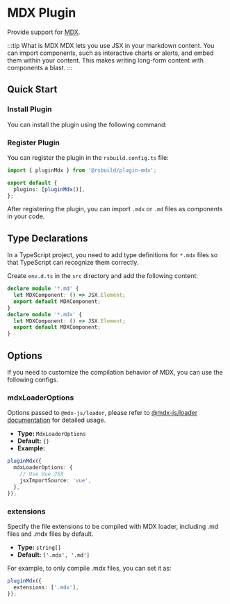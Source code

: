 # MDX Plugin


<SourceCode href="https://github.com/web-infra-dev/rsbuild/tree/main/packages/plugin-mdx" />

Provide support for [MDX](https://mdxjs.com/).

:::tip What is MDX
MDX lets you use JSX in your markdown content. You can import components, such as interactive charts or alerts, and embed them within your content. This makes writing long-form content with components a blast.
:::

## Quick Start

### Install Plugin

You can install the plugin using the following command:


<PackageManagerTabs command="add @rsbuild/plugin-mdx -D" />

### Register Plugin

You can register the plugin in the `rsbuild.config.ts` file:

```ts title="rsbuild.config.ts"
import { pluginMdx } from '@rsbuild/plugin-mdx';

export default {
  plugins: [pluginMdx()],
};
```

After registering the plugin, you can import `.mdx` or `.md` files as components in your code.

## Type Declarations

In a TypeScript project, you need to add type definitions for `*.mdx` files so that TypeScript can recognize them correctly.

Create `env.d.ts` in the `src` directory and add the following content:

```ts title="src/env.d.ts"
declare module '*.md' {
  let MDXComponent: () => JSX.Element;
  export default MDXComponent;
}
declare module '*.mdx' {
  let MDXComponent: () => JSX.Element;
  export default MDXComponent;
}
```

## Options

If you need to customize the compilation behavior of MDX, you can use the following configs.

### mdxLoaderOptions

Options passed to `@mdx-js/loader`, please refer to [@mdx-js/loader documentation](https://www.npmjs.com/package/@mdx-js/loader) for detailed usage.

- **Type:** `MdxLoaderOptions`
- **Default:** `{}`
- **Example:**

```ts
pluginMdx({
  mdxLoaderOptions: {
    // Use Vue JSX
    jsxImportSource: 'vue',
  },
});
```

### extensions

Specify the file extensions to be compiled with MDX loader, including .md files and .mdx files by default.

- **Type:** `string[]`
- **Default:** `['.mdx', '.md']`

For example, to only compile .mdx files, you can set it as:

```ts
pluginMdx({
  extensions: ['.mdx'],
});
```
